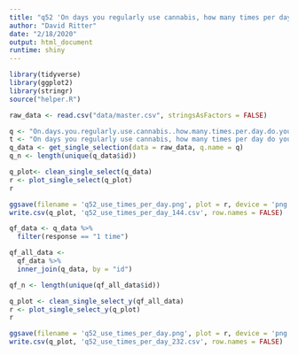 ```yaml
---
title: "q52 'On days you regularly use cannabis, how many times per day do you use cannabis?'"
author: "David Ritter"
date: "2/18/2020"
output: html_document
runtime: shiny
---
```


```r
library(tidyverse)
library(ggplot2)
library(stringr)
source("helper.R")
```

```r
raw_data <- read.csv("data/master.csv", stringsAsFactors = FALSE)
```

```r
q <- "On.days.you.regularly.use.cannabis..how.many.times.per.day.do.you.use.cannabis."
t <- "On days you regularly use cannabis, how many times per day do you use cannabis?"
q_data <- get_single_selection(data = raw_data, q.name = q)
q_n <- length(unique(q_data$id))
```

```r
q_plot<- clean_single_select(q_data)
r <- plot_single_select(q_plot)
r
```

```r
ggsave(filename = 'q52_use_times_per_day.png', plot = r, device = 'png')
write.csv(q_plot, 'q52_use_times_per_day_144.csv', row.names = FALSE)
```

```r
qf_data <- q_data %>%
  filter(response == "1 time")
```

```r
qf_all_data <- 
  qf_data %>%
  inner_join(q_data, by = "id")

qf_n <- length(unique(qf_all_data$id))
```

```r
q_plot <- clean_single_select_y(qf_all_data)
r <- plot_single_select_y(q_plot)
r
```

```r
ggsave(filename = 'q52_use_times_per_day.png', plot = r, device = 'png')
write.csv(q_plot, 'q52_use_times_per_day_232.csv', row.names = FALSE)
```